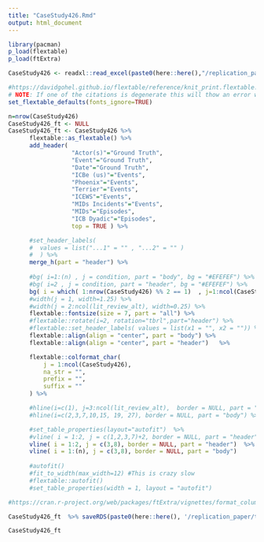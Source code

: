 ```yaml
---
title: "CaseStudy426.Rmd"
output: html_document
---
```


```r

library(pacman)
p_load(flextable)
p_load(ftExtra)

```

```r

CaseStudy426 <- readxl::read_excel(paste0(here::here(),"/replication_paper/data/in/CaseStudies.xlsx"), sheet="CaseStudy426")

```


```r

#https://davidgohel.github.io/flextable/reference/knit_print.flextable.html#chunk-options
# NOTE: If one of the citations is degenerate this will thow an error when knitting that is annoying to track down. You have to remove cite by cite to see which one it is.
set_flextable_defaults(fonts_ignore=TRUE)

n=nrow(CaseStudy426)
CaseStudy426_ft <- NULL
CaseStudy426_ft <- CaseStudy426 %>%
      flextable::as_flextable() %>%
      add_header( 
                  "Actor(s)"="Ground Truth",
                  "Event"="Ground Truth",
                  "Date"="Ground Truth",
                  "ICBe (us)"="Events",
                  "Phoenix"="Events",
                  "Terrier"="Events",
                  "ICEWS"="Events",
                  "MIDs Incidents"="Events",
                  "MIDs"="Episodes",
                  "ICB Dyadic"="Episodes",
                  top = TRUE ) %>%

      #set_header_labels(
      #  values = list("...1" = "" , "...2" = "" ) 
      #  ) %>%
      merge_h(part = "header") %>%
  
      #bg( i=1:(n) , j = condition, part = "body", bg = "#EFEFEF") %>%
      #bg( i=2 , j = condition, part = "header", bg = "#EFEFEF") %>%
      bg( i = which( 1:nrow(CaseStudy426) %% 2 == 1)  , j=1:ncol(CaseStudy426), part = "body", bg = "#EFEFEF") %>%
      #width(j = 1, width=1.25) %>%
      #width(j = 2:ncol(lit_review_alt), width=0.25) %>%
      flextable::fontsize(size = 7, part = "all") %>%
      #flextable::rotate(i=2, rotation="tbrl",part="header") %>%
      #flextable::set_header_labels( values = list(x1 = "", x2 = "")) %>%
      flextable::align(align = "center", part = "body") %>%
      flextable::align(align = "center", part = "header")   %>%

      flextable::colformat_char(
          j = 1:ncol(CaseStudy426),
          na_str = "",
          prefix = "",
          suffix = ""
      ) %>%

      #hline(i=c(1), j=3:ncol(lit_review_alt),  border = NULL, part = "header") %>%
      #hline(i=c(2,3,7,10,15, 19, 27), border = NULL, part = "body") %>% #,10,14, 20,27,37, n

      #set_table_properties(layout="autofit")  %>%
      #vline( i = 1:2, j = c(1,2,3,7)+2, border = NULL, part = "header") %>%
      vline( i = 1:2, j = c(3,8), border = NULL, part = "header")  %>%
      vline( i = 1:(n), j = c(3,8), border = NULL, part = "body")
      
      #autofit()
      #fit_to_width(max_width=12) #This is crazy slow
      #flextable::autofit() 
      #set_table_properties(width = 1, layout = "autofit")

#https://cran.r-project.org/web/packages/ftExtra/vignettes/format_columns.html

CaseStudy426_ft  %>% saveRDS(paste0(here::here(), '/replication_paper/tables/CaseStudy426_ft.Rds'))

CaseStudy426_ft 

```
